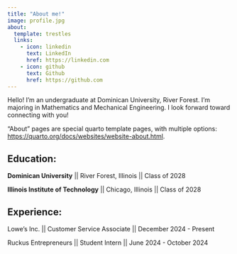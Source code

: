 ```yaml
---
title: "About me!"
image: profile.jpg
about:
  template: trestles
  links:
    - icon: linkedin
      text: LinkedIn
      href: https://linkedin.com
    - icon: github
      text: Github
      href: https://github.com
---
```


Hello! I'm an undergraduate at Dominican University, River Forest. I'm majoring in Mathematics and Mechanical Engineering. I look forward toward connecting with you!

"About" pages are special quarto template pages, with multiple options: <https://quarto.org/docs/websites/website-about.html>.

## Education:

**Dominican University** \|\| River Forest, Illinois \|\| Class of 2028

**Illinois Institute of Technology** \|\| Chicago, Illinois \|\| Class of 2028

## Experience:

Lowe's Inc. \|\| Customer Service Associate \|\| December 2024 - Present

Ruckus Entrepreneurs \|\| Student Intern \|\| June 2024 - October 2024
